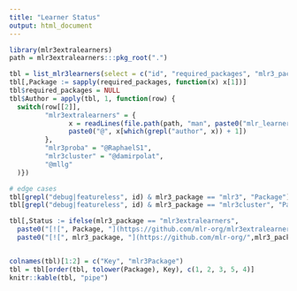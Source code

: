 ```yaml
---
title: "Learner Status"
output: html_document
---
```


```r
library(mlr3extralearners)
path = mlr3extralearners:::pkg_root(".")

tbl = list_mlr3learners(select = c("id", "required_packages", "mlr3_package"))
tbl[,Package := sapply(required_packages, function(x) x[1])]
tbl$required_packages = NULL
tbl$Author = apply(tbl, 1, function(row) {
  switch(row[[2]],
         "mlr3extralearners" = {
               x = readLines(file.path(path, "man", paste0("mlr_learners_", row[[1]], ".Rd")))
               paste0("@", x[which(grepl("author", x)) + 1])
         },
         "mlr3proba" = "@RaphaelS1",
         "mlr3cluster" = "@damirpolat",
         "@mllg"
  )})

# edge cases
tbl[grepl("debug|featureless", id) & mlr3_package == "mlr3", "Package"] = "mlr3"
tbl[grepl("debug|featureless", id) & mlr3_package == "mlr3cluster", "Package"] = "mlr3cluster"

tbl[,Status := ifelse(mlr3_package == "mlr3extralearners",
  paste0("[![", Package, "](https://github.com/mlr-org/mlr3extralearners/workflows/", Package, "%20(ubuntu-latest,%20release)/badge.svg)](https://github.com/mlr-org/mlr3extralearners/actions?query=workflow%3A%22", Package, "+%28ubuntu-latest%2C+release%29%22)"),
  paste0("[![", mlr3_package, "](https://github.com/mlr-org/",mlr3_package ,"%s/workflows/tic/badge.svg)](https://github.com/mlr-org/", mlr3_package,"/actions)"))]


colnames(tbl)[1:2] = c("Key", "mlr3Package")
tbl = tbl[order(tbl, tolower(Package), Key), c(1, 2, 3, 5, 4)]
knitr::kable(tbl, "pipe")
```
